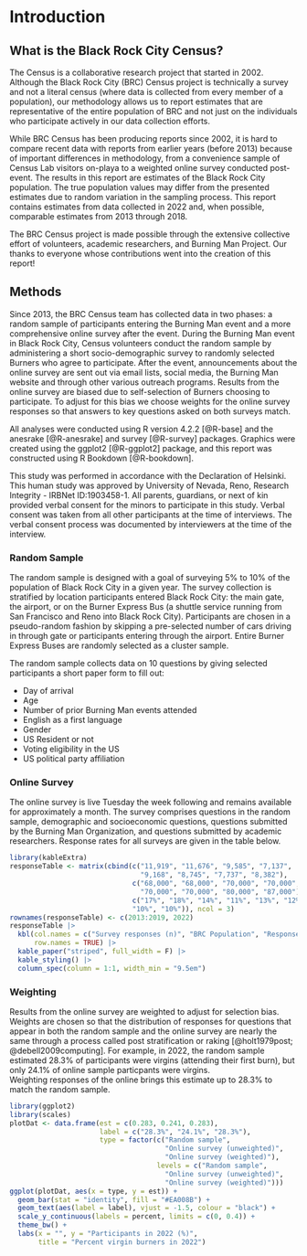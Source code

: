 # Introduction

## What is the Black Rock City Census?
The Census is a collaborative research project that started in 2002. Although 
the Black Rock City (BRC) Census project is technically a survey and not a 
literal census (where data is collected from every member of a population), 
our methodology allows us to report estimates that are representative of the 
entire population of BRC and not just on the individuals who 
participate actively in our data collection efforts.

While BRC Census has been producing reports since 2002, it is hard to compare 
recent data with reports from earlier years (before 2013) because of important 
differences in methodology, from a convenience sample of Census Lab 
visitors on-playa to a weighted online survey conducted post-event. 
The results in this report are estimates of the Black Rock City population. 
The true population values may differ from the presented estimates due to random 
variation in the sampling process. This report contains estimates from data 
collected in 2022 and, when possible, comparable estimates from 2013 through 
2018.

The BRC Census project is made possible through the extensive collective effort 
of volunteers, academic researchers, and Burning Man Project. Our thanks to 
everyone whose contributions went into the creation of this report!

## Methods
Since 2013, the BRC Census team has collected data in two phases: a random 
sample of participants entering the Burning Man event and a more comprehensive 
online survey after the event. During the Burning Man event in Black Rock City, 
Census volunteers conduct the random sample by administering a short 
socio-demographic survey to randomly selected Burners who agree to participate.
After the event, announcements about the online survey are sent out via email 
lists, social media, the Burning Man website and through other various
outreach programs. Results from the online survey are biased due to 
self-selection of Burners choosing to participate. To adjust for this bias
we choose weights for the online survey responses so that answers to key questions
asked on both surveys match.

All analyses were conducted using R version 4.2.2 [@R-base] and the anesrake [@R-anesrake] and survey [@R-survey] packages.  Graphics were created using the ggplot2 [@R-ggplot2] package, and this report was constructed using
R Bookdown [@R-bookdown].

This study was performed in accordance with the Declaration of Helsinki. This human study was approved by University of Nevada, Reno, Research Integrity - IRBNet ID:1903458-1. All parents, guardians, or next of kin provided verbal consent for the minors to participate in this study. Verbal consent was taken from all other participants at the time of interviews. The verbal consent process was documented by interviewers at the time of the interview. 

### Random Sample 
The random sample is designed with a goal of surveying 5\% to 10\% of the population 
of Black Rock City in a given year. The survey collection is stratified by 
location participants entered Black Rock City: the main gate, the airport, or 
on the Burner Express Bus (a shuttle service running from San Francisco and 
Reno into Black Rock City). Participants are chosen in a pseudo-random fashion 
by skipping a pre-selected number of cars driving in through gate or 
participants entering through the airport. Entire Burner Express Buses 
are randomly selected as a cluster sample.

The random sample collects data on 10 questions by giving selected participants
a short paper form to fill out:

* Day of arrival
* Age
* Number of prior Burning Man events attended
* English as a first language
* Gender
* US Resident or not
* Voting eligibility in the US
* US political party affiliation

### Online Survey 
The online survey is live Tuesday the week following and remains available 
for approximately a month. The survey comprises questions in the random
sample, demographic and socioeconomic questions, questions submitted by
the Burning Man Organization, and questions submitted by academic researchers.
Response rates for all surveys are given in the table below.

```r
library(kableExtra)
responseTable <- matrix(cbind(c("11,919", "11,676", "9,585", "7,137", 
                                "9,168", "8,745", "7,737", "8,382"),
                              c("68,000", "68,000", "70,000", "70,000", 
                                "70,000", "70,000", "80,000", "87,000"),
                              c("17%", "18%", "14%", "11%", "13%", "12%",
                              "10%", "10%")), ncol = 3)
rownames(responseTable) <- c(2013:2019, 2022)
responseTable |>
  kbl(col.names = c("Survey responses (n)", "BRC Population", "Response rate"),
      row.names = TRUE) |>
  kable_paper("striped", full_width = F) |>
  kable_styling() |>
  column_spec(column = 1:1, width_min = "9.5em")

```

### Weighting
Results from the online survey are weighted to adjust for selection bias. Weights
are chosen so that the distribution of responses for questions that appear in 
both the random sample and the online survey are nearly the same through a
process called post stratification or raking [@holt1979post; @debell2009computing]. 
For example, in 2022, the random
sample estimated 28.3\% of participants were virgins (attending their first burn),
but only 24.1\% of online sample particpants were virgins.  
Weighting responses of the online brings this estimate up to 28.3\% to match the random sample.

```r
library(ggplot2)
library(scales)
plotDat <- data.frame(est = c(0.283, 0.241, 0.283),
                      label = c("28.3%", "24.1%", "28.3%"),
                      type = factor(c("Random sample", 
                                      "Online survey (unweighted)",
                                      "Online survey (weighted)"),
                                    levels = c("Random sample", 
                                      "Online survey (unweighted)",
                                      "Online survey (weighted)")))
ggplot(plotDat, aes(x = type, y = est)) +
  geom_bar(stat = "identity", fill = "#EA008B") +
  geom_text(aes(label = label), vjust = -1.5, colour = "black") +
  scale_y_continuous(labels = percent, limits = c(0, 0.4)) +
  theme_bw() +
  labs(x = "", y = "Participants in 2022 (%)",
       title = "Percent virgin burners in 2022")
```


